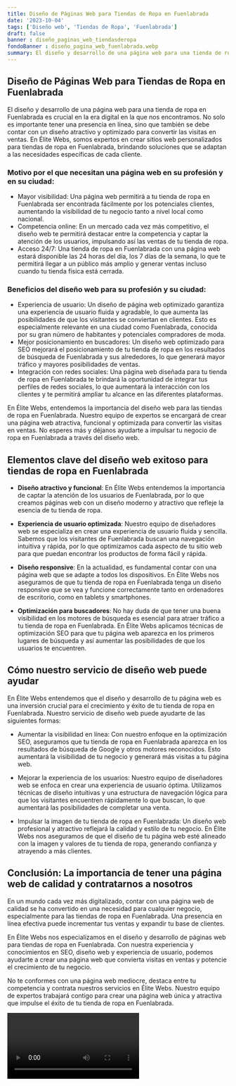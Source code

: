 ```yaml
---
title: Diseño de Páginas Web para Tiendas de Ropa en Fuenlabrada
date: '2023-10-04'
tags: ['Diseño web', 'Tiendas de Ropa', 'Fuenlabrada']
draft: false
banner : diseño_paginas_web_tiendasderopa
fondoBanner : diseño_pagina_web_fuenlabrada.webp
summary: El diseño y desarrollo de una página web para una tienda de ropa en Fuenlabrada es crucial en la era digital en la que nos encontramos. No solo es importante tener una presencia en línea, sino que también se debe contar con un diseño atractivo y optimizado para convertir las visitas en ventas. En Élite Webs, somos expertos en crear sitios web personalizados para tiendas de ropa en Fuenlabrada, brindando soluciones que se adaptan a las necesidades específicas de cada cliente.
---
```


## Diseño de Páginas Web para Tiendas de Ropa en Fuenlabrada

El diseño y desarrollo de una página web para una tienda de ropa en Fuenlabrada es crucial en la era digital en la que nos encontramos. No solo es importante tener una presencia en línea, sino que también se debe contar con un diseño atractivo y optimizado para convertir las visitas en ventas. En Élite Webs, somos expertos en crear sitios web personalizados para tiendas de ropa en Fuenlabrada, brindando soluciones que se adaptan a las necesidades específicas de cada cliente.

### Motivo por el que necesitan una página web en su profesión y en su ciudad:
- Mayor visibilidad: Una página web permitirá a tu tienda de ropa en Fuenlabrada ser encontrada fácilmente por los potenciales clientes, aumentando la visibilidad de tu negocio tanto a nivel local como nacional.
- Competencia online: En un mercado cada vez más competitivo, el diseño web te permitirá destacar entre la competencia y captar la atención de los usuarios, impulsando así las ventas de tu tienda de ropa.
- Acceso 24/7: Una tienda de ropa en Fuenlabrada con una página web estará disponible las 24 horas del día, los 7 días de la semana, lo que te permitirá llegar a un público más amplio y generar ventas incluso cuando tu tienda física está cerrada.
  
### Beneficios del diseño web para su profesión y su ciudad:
- Experiencia de usuario: Un diseño de página web optimizado garantiza una experiencia de usuario fluida y agradable, lo que aumenta las posibilidades de que los visitantes se conviertan en clientes. Esto es especialmente relevante en una ciudad como Fuenlabrada, conocida por su gran número de habitantes y potenciales compradores de moda.
- Mejor posicionamiento en buscadores: Un diseño web optimizado para SEO mejorará el posicionamiento de tu tienda de ropa en los resultados de búsqueda de Fuenlabrada y sus alrededores, lo que generará mayor tráfico y mayores posibilidades de ventas.
- Integración con redes sociales: Una página web diseñada para tu tienda de ropa en Fuenlabrada te brindará la oportunidad de integrar tus perfiles de redes sociales, lo que aumentará la interacción con los clientes y te permitirá ampliar tu alcance en las diferentes plataformas.

En Élite Webs, entendemos la importancia del diseño web para las tiendas de ropa en Fuenlabrada. Nuestro equipo de expertos se encargará de crear una página web atractiva, funcional y optimizada para convertir las visitas en ventas. No esperes más y déjanos ayudarte a impulsar tu negocio de ropa en Fuenlabrada a través del diseño web.

<GifSeo />

<Cta />

## Elementos clave del diseño web exitoso para tiendas de ropa en Fuenlabrada

- **Diseño atractivo y funcional**: En Élite Webs entendemos la importancia de captar la atención de los usuarios de Fuenlabrada, por lo que creamos páginas web con un diseño moderno y atractivo que refleje la esencia de tu tienda de ropa.

- **Experiencia de usuario optimizada**: Nuestro equipo de diseñadores web se especializa en crear una experiencia de usuario fluida y sencilla. Sabemos que los visitantes de Fuenlabrada buscan una navegación intuitiva y rápida, por lo que optimizamos cada aspecto de tu sitio web para que puedan encontrar los productos de forma fácil y rápida.

- **Diseño responsive**: En la actualidad, es fundamental contar con una página web que se adapte a todos los dispositivos. En Élite Webs nos aseguramos de que tu tienda de ropa en Fuenlabrada tenga un diseño responsive que se vea y funcione correctamente tanto en ordenadores de escritorio, como en tablets y smartphones.

- **Optimización para buscadores**: No hay duda de que tener una buena visibilidad en los motores de búsqueda es esencial para atraer tráfico a tu tienda de ropa en Fuenlabrada. En Élite Webs aplicamos técnicas de optimización SEO para que tu página web aparezca en los primeros lugares de búsqueda y así aumentar las posibilidades de que los usuarios te encuentren.

## Cómo nuestro servicio de diseño web puede ayudar

En Élite Webs entendemos que el diseño y desarrollo de tu página web es una inversión crucial para el crecimiento y éxito de tu tienda de ropa en Fuenlabrada. Nuestro servicio de diseño web puede ayudarte de las siguientes formas:

- Aumentar la visibilidad en línea: Con nuestro enfoque en la optimización SEO, aseguramos que tu tienda de ropa en Fuenlabrada aparezca en los resultados de búsqueda de Google y otros motores reconocidos. Esto aumentará la visibilidad de tu negocio y generará más visitas a tu página web.

- Mejorar la experiencia de los usuarios: Nuestro equipo de diseñadores web se enfoca en crear una experiencia de usuario óptima. Utilizamos técnicas de diseño intuitivas y una estructura de navegación lógica para que los visitantes encuentren rápidamente lo que buscan, lo que aumentará las posibilidades de completar una venta.

- Impulsar la imagen de tu tienda de ropa en Fuenlabrada: Un diseño web profesional y atractivo reflejará la calidad y estilo de tu negocio. En Élite Webs nos aseguramos de que el diseño de tu página web esté alineado con la imagen y valores de tu tienda de ropa, generando confianza y atrayendo a más clientes.

## Conclusión: La importancia de tener una página web de calidad y contratarnos a nosotros

En un mundo cada vez más digitalizado, contar con una página web de calidad se ha convertido en una necesidad para cualquier negocio, especialmente para las tiendas de ropa en Fuenlabrada. Una presencia en línea efectiva puede incrementar tus ventas y expandir tu base de clientes.

En Élite Webs nos especializamos en el diseño y desarrollo de páginas web para tiendas de ropa en Fuenlabrada. Con nuestra experiencia y conocimientos en SEO, diseño web y experiencia de usuario, podemos ayudarte a crear una página web que convierta visitas en ventas y potencie el crecimiento de tu negocio.

No te conformes con una página web mediocre, destaca entre tu competencia y contrata nuestros servicios en Élite Webs. Nuestro equipo de expertos trabajará contigo para crear una página web única y atractiva que impulse el éxito de tu tienda de ropa en Fuenlabrada.

<Video />

<CtaBot job='Tiendas de Ropa' city='Fuenlabrada'/>

<Gmaps query='Fuenlabrada+españa+maps' />
